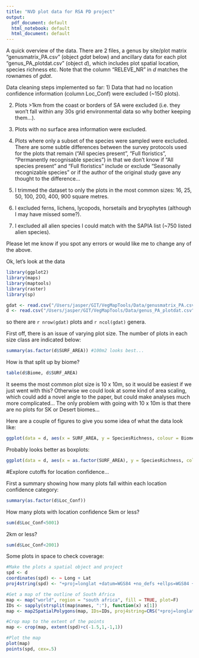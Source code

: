 ```yaml
---
title: "NVD plot data for RSA PD project"
output:
  pdf_document: default
  html_notebook: default
  html_document: default
---
```


A quick overview of the data. There are 2 files, a genus by site/plot matrix "genusmatrix_PA.csv" (object *gdat* below) and ancillary data for each plot "genus_PA_plotdat.csv" (object *d*), which includes plot spatial location, species richness etc. Note that the column "RELEVE_NR" in *d* matches the rownames of *gdat*.

Data cleaning steps implemented so far:
1) Data that had no location confidence information (column Loc_Conf) were excluded (~150 plots).

2) Plots >1km from the coast or borders of SA were excluded (i.e. they won't fall within any 30s grid environmental data so why bother keeping them...).

3) Plots with no surface area information were excluded.

4) Plots where only a subset of the species were sampled were excluded. There are some subtle differences between the survey protocols used for the plots that remain ("All species present", "Full floristics", "Permanently recognisable species") in that we don't know if "All species present" and "Full floristics" include or exclude "Seasonally recognizable species" or if the author of the original study gave any thought to the difference...

5) I trimmed the dataset to only the plots in the most common sizes: 16, 25, 50, 100, 200, 400, 900 square metres.

6) I excluded ferns, lichens, lycopods, horsetails and bryophytes (although I may have missed some?).

7) I excluded all alien species I could match with the SAPIA list (~750 listed alien species).

Please let me know if you spot any errors or would like me to change any of the above.

Ok, let's look at the data

```r
library(ggplot2)
library(maps)
library(maptools)
library(raster)
library(sp)

gdat <- read.csv("/Users/jasper/GIT/VegMapTools/Data/genusmatrix_PA.csv", stringsAsFactors = F, row.names = 1)
d <- read.csv("/Users/jasper/GIT/VegMapTools/Data/genus_PA_plotdat.csv", stringsAsFactors = F, row.names = 1)
```

so there are `r nrow(gdat)` plots and `r ncol(gdat)` genera.

First off, there is an issue of varying plot size. The number of plots in each size class are indicated below:

```r
summary(as.factor(d$SURF_AREA)) #100m2 looks best...
```

How is that split up by biome?

```r
table(d$Biome, d$SURF_AREA)
```

It seems the most common plot size is 10 x 10m, so it would be easiest if we just went with this? Otherwise we could look at some kind of area scaling, which could add a novel angle to the paper, but could make analyses much more complicated... The only problem with going with 10 x 10m is that there are no plots for SK or Desert biomes...

Here are a couple of figures to give you some idea of what the data look like:

```r
ggplot(data = d, aes(x = SURF_AREA, y = SpeciesRichness, colour = Biome)) + geom_point() + facet_wrap(~Biome) + geom_smooth(method = "loess")
```



Probably looks better as boxplots:

```r
ggplot(data = d, aes(x = as.factor(SURF_AREA), y = SpeciesRichness, colour = Biome)) + geom_boxplot() + facet_wrap(~Biome)
```


#Explore cutoffs for location confidence...

First a summary showing how many plots fall within each location confidence category:

```r
summary(as.factor(d$Loc_Conf))
```

How many plots with location confidence 5km or less?

```r
sum(d$Loc_Conf<5001)
```

2km or less?

```r
sum(d$Loc_Conf<2001)
```

Some plots in space to check coverage:

```r
#Make the plots a spatial object and project
spd <- d
coordinates(spd) <- ~ Long + Lat
proj4string(spd) <- "+proj=longlat +datum=WGS84 +no_defs +ellps=WGS84 +towgs84=0,0,0" #Assign a coordinate reference system (Geographic WGS84)

#Get a map of the outline of South Africa
map <- map("world", region = "south africa", fill = TRUE, plot=F)
IDs <- sapply(strsplit(map$names, ":"), function(x) x[1])
map <- map2SpatialPolygons(map, IDs=IDs, proj4string=CRS("+proj=longlat +datum=WGS84 +no_defs +ellps=WGS84 +towgs84=0,0,0"))

#Crop map to the extent of the points
map <- crop(map, extent(spd)+c(-1.5,1,-1,1))

#Plot the map
plot(map)
points(spd, cex=.5)
```

